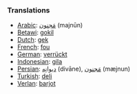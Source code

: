 ===Translations===
*[[Arabic]]: [[مَجنون]] (majnūn)
*[[Betawi]]: [[gokil]]
*[[Dutch]]: [[gek]]
*[[French]]: [[fou]]
*[[German]]: [[verrückt]]
*[[Indonesian]]: [[gila]]
*[[Persian]]: [[ديوانِه]] (divāne),  [[مَجنون]] (mæjnun)
*[[Turkish]]: [[deli]]
*[[Verlan]]: [[barjot]]